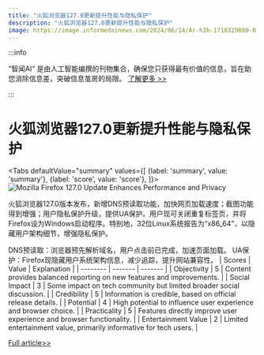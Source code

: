 ```yaml
---
title: "火狐浏览器127.0更新提升性能与隐私保护"
description: "火狐浏览器127.0更新提升性能与隐私保护"
image: https://image.informedainews.com/2024/06/14/Ar-hIh-1718329080-0.jpg
---
```



:::info

“智闻AI“ 是由人工智能编撰的刊物集合，确保您只获得最有价值的信息，旨在助您消除信息差，突破信息茧房的局限。  [了解更多 >>](/)

:::

# 火狐浏览器127.0更新提升性能与隐私保护


<Tabs
	defaultValue="summary"
	values={[
	{label: 'summary', value: 'summary'},
	{label: 'score', value: 'score'},
]}>
<TabItem value="summary">
<img
  src="https://image.informedainews.com/2024/06/14/Ar-hIh-1718329080-0.jpg"
  alt="Mozilla Firefox 127.0 Update Enhances Performance and Privacy"
/>



火狐浏览器127.0版本发布，新增DNS预读取功能，加快网页加载速度；截图功能得到增强；用户隐私保护升级，提供UA保护。用户现可关闭重复标签页，并将Firefox设为Windows启动程序。特别地，32位Linux系统报告为“x86_64”，以隐藏用户架构细节，增强隐私保护。

DNS预读取：浏览器预先解析域名，用户点击前已完成，加速页面加载。
UA保护：Firefox现隐藏用户系统架构信息，减少追踪，提升网站兼容性。
</TabItem>
<TabItem value="score">
	| Scores     | Value   | Explanation |
	| -------- | ------- | ------- |
	| Objectivity  | 5    | Content provides balanced reporting on new features and improvements.    |
	| Social Impact | 3     | Some impact on tech community but limited broader social discussion.    |
	| Credibility    | 5    | Information is credible, based on official release details.    |
	| Potential    | 4    | High potential to influence user experience and browser choice.    |
	| Practicality    | 5    | Features directly improve user experience and browser functionality.    |
	| Entertainment Value    | 2    | Limited entertainment value, primarily informative for tech users.    |
</TabItem>
</Tabs>

[Full article>>](https://www.cnbeta.com.tw/articles/soft/1434310.htm)
